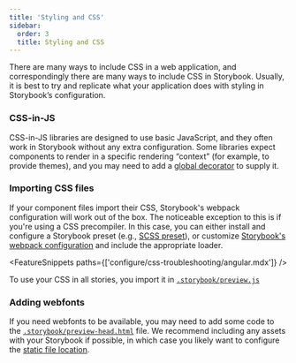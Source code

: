 ```yaml
---
title: 'Styling and CSS'
sidebar:
  order: 3
  title: Styling and CSS
---
```


There are many ways to include CSS in a web application, and correspondingly there are many ways to include CSS in Storybook. Usually, it is best to try and replicate what your application does with styling in Storybook’s configuration.

### CSS-in-JS

CSS-in-JS libraries are designed to use basic JavaScript, and they often work in Storybook without any extra configuration. Some libraries expect components to render in a specific rendering “context” (for example, to provide themes), and you may need to add a [global decorator](../../writing-stories/decorators.mdx#global-decorators) to supply it.

### Importing CSS files

If your component files import their CSS, Storybook's webpack configuration will work out of the box. The noticeable exception to this is if you're using a CSS precompiler. In this case, you can either install and configure a Storybook preset (e.g., [SCSS preset](https://github.com/storybookjs/presets/tree/master/packages/preset-scss)), or customize [Storybook's webpack configuration](../../builders/webpack.mdx#extending-storybooks-webpack-config) and include the appropriate loader.

<FeatureSnippets paths={['configure/css-troubleshooting/angular.mdx']} />

To use your CSS in all stories, you import it in [`.storybook/preview.js`](../index.mdx#configure-story-rendering)

### Adding webfonts

If you need webfonts to be available, you may need to add some code to the [`.storybook/preview-head.html`](../story-rendering.mdx#adding-to-head) file. We recommend including any assets with your Storybook if possible, in which case you likely want to configure the [static file location](./images-and-assets.mdx#serving-static-files-via-storybook-configuration).
